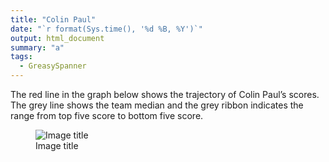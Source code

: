 ```yaml
---
title: "Colin Paul"
date: "`r format(Sys.time(), '%d %B, %Y')`"
output: html_document
summary: "a"
tags:
  - GreasySpanner
---
```


The red line in the graph below shows the trajectory of Colin Paul's scores. The grey line shows the team median and the grey ribbon indicates the range from top five score to bottom five score.

![Image title](ColinPaul.jpg)
